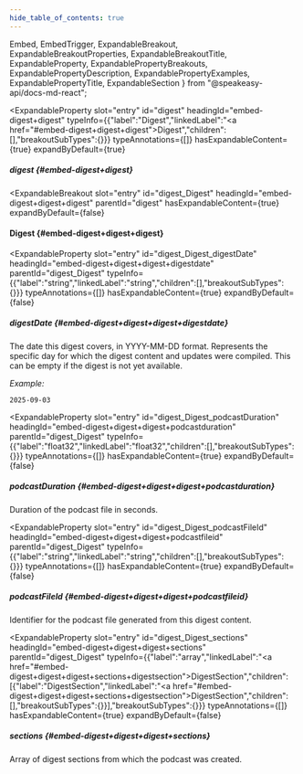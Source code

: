 ```yaml
---
hide_table_of_contents: true
---
```

  Embed,
  EmbedTrigger,
  ExpandableBreakout,
  ExpandableBreakoutProperties,
  ExpandableBreakoutTitle,
  ExpandableProperty,
  ExpandablePropertyBreakouts,
  ExpandablePropertyDescription,
  ExpandablePropertyExamples,
  ExpandablePropertyTitle,
  ExpandableSection
} from "@speakeasy-api/docs-md-react";

<ExpandableSection>

<ExpandableProperty
  slot="entry"
  id="digest"
  headingId="embed-digest+digest"
  typeInfo={{"label":"Digest","linkedLabel":"<a href=\"#embed-digest+digest+digest\">Digest</a>","children":[],"breakoutSubTypes":{}}}
  typeAnnotations={[]}
  hasExpandableContent={true}
  expandByDefault={true}
>

<ExpandablePropertyTitle slot="title">

##### digest \{#embed-digest+digest\}

</ExpandablePropertyTitle>

<ExpandablePropertyBreakouts slot="breakouts">

<ExpandableBreakout
  slot="entry"
  id="digest_Digest"
  headingId="embed-digest+digest+digest"
  parentId="digest"
  hasExpandableContent={true}
  expandByDefault={false}
>

<ExpandableBreakoutTitle slot="title">

#### Digest \{#embed-digest+digest+digest\}

</ExpandableBreakoutTitle>

<ExpandableBreakoutProperties slot="properties">

<ExpandableProperty
  slot="entry"
  id="digest_Digest_digestDate"
  headingId="embed-digest+digest+digest+digestdate"
  parentId="digest_Digest"
  typeInfo={{"label":"string","linkedLabel":"string","children":[],"breakoutSubTypes":{}}}
  typeAnnotations={[]}
  hasExpandableContent={true}
  expandByDefault={false}
>

<ExpandablePropertyTitle slot="title">

##### digestDate \{#embed-digest+digest+digest+digestdate\}

</ExpandablePropertyTitle>

<ExpandablePropertyDescription slot="description">

The date this digest covers, in YYYY-MM-DD format. Represents the specific day for which the digest content and updates were compiled. This can be empty if the digest is not yet available.

</ExpandablePropertyDescription>

<ExpandablePropertyExamples slot="examples">

_Example:_

```
2025-09-03
```

</ExpandablePropertyExamples>

</ExpandableProperty>

<ExpandableProperty
  slot="entry"
  id="digest_Digest_podcastDuration"
  headingId="embed-digest+digest+digest+podcastduration"
  parentId="digest_Digest"
  typeInfo={{"label":"float32","linkedLabel":"float32","children":[],"breakoutSubTypes":{}}}
  typeAnnotations={[]}
  hasExpandableContent={true}
  expandByDefault={false}
>

<ExpandablePropertyTitle slot="title">

##### podcastDuration \{#embed-digest+digest+digest+podcastduration\}

</ExpandablePropertyTitle>

<ExpandablePropertyDescription slot="description">

Duration of the podcast file in seconds.

</ExpandablePropertyDescription>

</ExpandableProperty>

<ExpandableProperty
  slot="entry"
  id="digest_Digest_podcastFileId"
  headingId="embed-digest+digest+digest+podcastfileid"
  parentId="digest_Digest"
  typeInfo={{"label":"string","linkedLabel":"string","children":[],"breakoutSubTypes":{}}}
  typeAnnotations={[]}
  hasExpandableContent={true}
  expandByDefault={false}
>

<ExpandablePropertyTitle slot="title">

##### podcastFileId \{#embed-digest+digest+digest+podcastfileid\}

</ExpandablePropertyTitle>

<ExpandablePropertyDescription slot="description">

Identifier for the podcast file generated from this digest content.

</ExpandablePropertyDescription>

</ExpandableProperty>

<ExpandableProperty
  slot="entry"
  id="digest_Digest_sections"
  headingId="embed-digest+digest+digest+sections"
  parentId="digest_Digest"
  typeInfo={{"label":"array","linkedLabel":"<a href=\"#embed-digest+digest+digest+sections+digestsection\">DigestSection</a>","children":[{"label":"DigestSection","linkedLabel":"<a href=\"#embed-digest+digest+digest+sections+digestsection\">DigestSection</a>","children":[],"breakoutSubTypes":{}}],"breakoutSubTypes":{}}}
  typeAnnotations={[]}
  hasExpandableContent={true}
  expandByDefault={false}
>

<ExpandablePropertyTitle slot="title">

##### sections \{#embed-digest+digest+digest+sections\}

</ExpandablePropertyTitle>

<ExpandablePropertyDescription slot="description">

Array of digest sections from which the podcast was created.

</ExpandablePropertyDescription>

<Embed slot="embed">

<EmbedTrigger slot="trigger" embedTitle="sections" triggerText="View sections details">

<Embedsections />

</EmbedTrigger>

</Embed>

</ExpandableProperty>

</ExpandableBreakoutProperties>

</ExpandableBreakout>

</ExpandablePropertyBreakouts>

</ExpandableProperty>

</ExpandableSection>